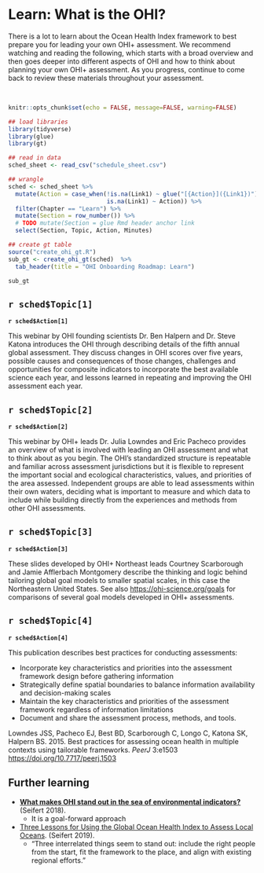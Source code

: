 # Learn: What is the OHI? {#learn}

There is a lot to learn about the Ocean Health Index framework to best prepare you for leading your own OHI+ assessment. We recommend watching and reading the following, which starts with a broad overview and then goes deeper into different aspects of OHI and how to think about planning your own OHI+ assessment. As you progress, continue to come back to review these materials throughout your assessment. 

<br>

```r
knitr::opts_chunk$set(echo = FALSE, message=FALSE, warning=FALSE)

## load libraries
library(tidyverse)
library(glue)
library(gt)

## read in data
sched_sheet <- read_csv("schedule_sheet.csv") 
```

```r
## wrangle
sched <- sched_sheet %>%
  mutate(Action = case_when(!is.na(Link1) ~ glue("[{Action}]({Link1})"), 
                            is.na(Link1) ~ Action)) %>%
  filter(Chapter == "Learn") %>%
  mutate(Section = row_number()) %>%
  # TODO mutate(Section = glue Rmd header anchor link
  select(Section, Topic, Action, Minutes)

## create gt table
source("create_ohi_gt.R")
sub_gt <- create_ohi_gt(sched)  %>%
  tab_header(title = "OHI Onboarding Roadmap: Learn")

sub_gt

```

## `r sched$Topic[1]`

**`r sched$Action[1]`**

This webinar by OHI founding scientists Dr. Ben Halpern and Dr. Steve Katona introduces the OHI through describing details of the fifth annual global assessment. They discuss changes in OHI scores over five years, possible causes and consequences of those changes, challenges and opportunities for composite indicators to incorporate the best available science each year, and lessons learned in repeating and improving the OHI assessment each year.

## `r sched$Topic[2]`

**`r sched$Action[2]`**

This webinar by OHI+ leads Dr. Julia Lowndes and Eric Pacheco provides an overview of what is involved with leading an OHI assessment and what to think about as you begin. The OHI's standardized structure is repeatable and familiar across assessment jurisdictions but it is flexible to represent the important social and ecological characteristics, values, and priorities of the area assessed. Independent groups are able to lead assessments within their own waters, deciding what is important to measure and which data to include while building directly from the experiences and methods from other OHI assessments.


## `r sched$Topic[3]`

**`r sched$Action[3]`**

These slides developed by OHI+ Northeast leads Courtney Scarborough and Jamie Afflerbach Montgomery describe the thinking and logic behind tailoring global goal models to smaller spatial scales, in this case the Northeastern United States. See also <https://ohi-science.org/goals> for comparisons of several goal models developed in OHI+ assessments.


## `r sched$Topic[4]`

**`r sched$Action[4]`**

This publication describes best practices for conducting assessments: 

- Incorporate key characteristics and priorities into the assessment framework design before gathering information
- Strategically define spatial boundaries to balance information availability and decision-making scales
- Maintain the key characteristics and priorities of the assessment framework regardless of information limitations
- Document and share the assessment process, methods, and tools. 

Lowndes JSS, Pacheco EJ, Best BD, Scarborough C, Longo C, Katona SK, Halpern BS. 2015. Best practices for assessing ocean health in multiple contexts using tailorable frameworks. *PeerJ* 3:e1503 <https://doi.org/10.7717/peerj.1503> 


## Further learning {#learn-further}

- [**What makes OHI stand out in the sea of environmental indicators?**](https://ohi-science.org/news/goal-forward-approach) (Seifert 2018).
    - It is a goal-forward approach
- [Three Lessons for Using the Global Ocean Health Index to Assess Local Oceans](https://ohi-science.org/news/three-lessons-global). (Seifert 2019). 
    - "Three interrelated things seem to stand out: include the right people from the start, fit the framework to the place, and align with existing regional efforts."
  

<!---
- https://ohi-science.org/learn/
- https://ohi-science.org/plan/
- https://ohi-science.org/goals
--->

